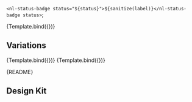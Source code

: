 
  `<nl-status-badge status="${status}">${sanitize(label)}</nl-status-badge status>`;

<Meta
  title="Web Components/Status Badge"
  argTypes={argTypes}
  parameters={getParameters(Template)}
  decorators={decorators}
/>

<Canvas>
  <Story name="Success" args={{ status: "success", label: "Online" }}>
    {Template.bind({})}
  </Story>
</Canvas>

<ArgsTable story="Success" />

## Variations

<Canvas>
  <Story id="web-components-status-badge--success"></Story>
  <Story name="Warning" args={{ status: "warning", label: "Connecting..." }}>
    {Template.bind({})}
  </Story>
  <Story name="Error" args={{ status: "error", label: "Offline" }}>
    {Template.bind({})}
  </Story>
</Canvas>

<Description>{README}</Description>

## Design Kit

<MDXEmbedProvider>
  <Figma title="Status Badge" url="file/thNg88CEm4XU4Pm9K2V0m2/component%2Fbadge%2Fstatus-badge?node-id=0%3A1" />
</MDXEmbedProvider>
